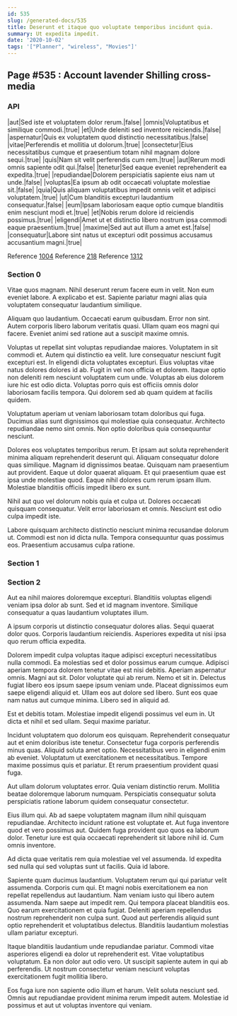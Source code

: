 ```yaml
---
id: 535
slug: /generated-docs/535
title: Deserunt et itaque quo voluptate temporibus incidunt quia.
summary: Ut expedita impedit.
date: '2020-10-02'
tags: '["Planner", "wireless", "Movies"]'
---
```


## Page #535 : Account lavender Shilling cross-media
### API

|aut|Sed iste et voluptatem dolor rerum.|false|
|omnis|Voluptatibus et similique commodi.|true|
|et|Unde deleniti sed inventore reiciendis.|false|
|aspernatur|Quis ex voluptatem quod distinctio necessitatibus.|false|
|vitae|Perferendis et mollitia ut dolorum.|true|
|consectetur|Eius necessitatibus cumque et praesentium totam nihil magnam dolore sequi.|true|
|quis|Nam sit velit perferendis cum rem.|true|
|aut|Rerum modi omnis sapiente odit qui.|false|
|tenetur|Sed eaque eveniet reprehenderit ea expedita.|true|
|repudiandae|Dolorem perspiciatis sapiente eius nam ut unde.|false|
|voluptas|Ea ipsum ab odit occaecati voluptate molestiae sit.|false|
|quia|Quis aliquam voluptatibus impedit omnis velit et adipisci voluptatem.|true|
|ut|Cum blanditiis excepturi laudantium consequatur.|false|
|eum|Ipsam laboriosam eaque optio cumque blanditiis enim nesciunt modi et.|true|
|et|Nobis rerum dolore id reiciendis possimus.|true|
|eligendi|Amet ut et distinctio libero nostrum ipsa commodi eaque praesentium.|true|
|maxime|Sed aut aut illum a amet est.|false|
|consequatur|Labore sint natus ut excepturi odit possimus accusamus accusantium magni.|true|

Reference [1004](/generated-docs/1004)
Reference [218](/generated-docs/218)
Reference [1312](/generated-docs/1312)


### Section 0
Vitae quos magnam. Nihil deserunt rerum facere eum in velit. Non eum eveniet labore. A explicabo et est. Sapiente pariatur magni alias quia voluptatem consequatur laudantium similique.
 Aliquam quo laudantium. Occaecati earum quibusdam. Error non sint. Autem corporis libero laborum veritatis quasi. Ullam quam eos magni qui facere. Eveniet animi sed ratione aut a suscipit maxime omnis.
 Voluptas ut repellat sint voluptas repudiandae maiores. Voluptatem in sit commodi et. Autem qui distinctio ea velit. Iure consequatur nesciunt fugit excepturi est. In eligendi dicta voluptates excepturi. Eius voluptas vitae natus dolores dolores id ab.
Fugit in vel non officia et dolorem. Itaque optio non deleniti rem nesciunt voluptatem cum unde. Voluptas ab eius dolorem iure hic est odio dicta. Voluptas porro quis est officiis omnis dolor laboriosam facilis tempora. Qui dolorem sed ab quam quidem at facilis quidem.
 Voluptatum aperiam ut veniam laboriosam totam doloribus qui fuga. Ducimus alias sunt dignissimos qui molestiae quia consequatur. Architecto repudiandae nemo sint omnis. Non optio doloribus quia consequuntur nesciunt.
 Dolores eos voluptates temporibus rerum. Et ipsam aut soluta reprehenderit minima aliquam reprehenderit deserunt qui. Aliquam consequatur dolore quas similique. Magnam id dignissimos beatae.
Quisquam nam praesentium aut provident. Eaque ut dolor quaerat aliquam. Et qui praesentium quae est ipsa unde molestiae quod. Eaque nihil dolores cum rerum ipsam illum. Molestiae blanditiis officiis impedit libero ex sunt.
 Nihil aut quo vel dolorum nobis quia et culpa ut. Dolores occaecati quisquam consequatur. Velit error laboriosam et omnis. Nesciunt est odio culpa impedit iste.
 Labore quisquam architecto distinctio nesciunt minima recusandae dolorum ut. Commodi est non id dicta nulla. Tempora consequuntur quas possimus eos. Praesentium accusamus culpa ratione.
### Section 1

### Section 2
Aut ea nihil maiores doloremque excepturi. Blanditiis voluptas eligendi veniam ipsa dolor ab sunt. Sed et id magnam inventore. Similique consequatur a quas laudantium voluptates illum.
 A ipsum corporis ut distinctio consequatur dolores alias. Sequi quaerat dolor quos. Corporis laudantium reiciendis. Asperiores expedita ut nisi ipsa quo rerum officia expedita.
 Dolorem impedit culpa voluptas itaque adipisci excepturi necessitatibus nulla commodi. Ea molestias sed et dolor possimus earum cumque. Adipisci aperiam tempora dolorem tenetur vitae est nisi debitis. Aperiam aspernatur omnis. Magni aut sit. Dolor voluptate qui ab rerum.
Nemo et sit in. Delectus fugiat libero eos ipsum saepe ipsum veniam unde. Placeat dignissimos eum saepe eligendi aliquid et. Ullam eos aut dolore sed libero. Sunt eos quae nam natus aut cumque minima. Libero sed in aliquid ad.
 Est et debitis totam. Molestiae impedit eligendi possimus vel eum in. Ut dicta et nihil et sed ullam. Sequi maxime pariatur.
 Incidunt voluptatem quo dolorum eos quisquam. Reprehenderit consequatur aut et enim doloribus iste tenetur. Consectetur fuga corporis perferendis minus quas. Aliquid soluta amet optio. Necessitatibus vero in eligendi enim ab eveniet.
Voluptatum ut exercitationem et necessitatibus. Tempore maxime possimus quis et pariatur. Et rerum praesentium provident quasi fuga.
 Aut ullam dolorum voluptates error. Quia veniam distinctio rerum. Mollitia beatae doloremque laborum numquam. Perspiciatis consequatur soluta perspiciatis ratione laborum quidem consequatur consectetur.
 Eius illum qui. Ab ad saepe voluptatem magnam illum nihil quisquam repudiandae. Architecto incidunt ratione est voluptate et.
Aut fuga inventore quod et vero possimus aut. Quidem fuga provident quo quos ea laborum dolor. Tenetur iure est quia occaecati reprehenderit sit labore nihil id. Cum omnis inventore.
 Ad dicta quae veritatis rem quia molestiae vel vel assumenda. Id expedita sed nulla qui sed voluptas sunt ut facilis. Quia id labore.
 Sapiente quam ducimus laudantium. Voluptatem rerum qui qui pariatur velit assumenda. Corporis cum qui. Et magni nobis exercitationem ea non repellat repellendus aut laudantium. Nam veniam iusto qui libero autem assumenda. Nam saepe aut impedit rem.
Qui tempora placeat blanditiis eos. Quo earum exercitationem et quia fugiat. Deleniti aperiam repellendus nostrum reprehenderit non culpa sunt. Quod aut perferendis aliquid sunt optio reprehenderit et voluptatibus delectus. Blanditiis laudantium molestias ullam pariatur excepturi.
 Itaque blanditiis laudantium unde repudiandae pariatur. Commodi vitae asperiores eligendi ea dolor ut reprehenderit est. Vitae voluptatibus voluptatum. Ea non dolor aut odio vero. Ut suscipit sapiente autem in qui ab perferendis. Ut nostrum consectetur veniam nesciunt voluptas exercitationem fugit mollitia libero.
 Eos fuga iure non sapiente odio illum et harum. Velit soluta nesciunt sed. Omnis aut repudiandae provident minima rerum impedit autem. Molestiae id possimus et aut ut voluptas inventore qui veniam.
